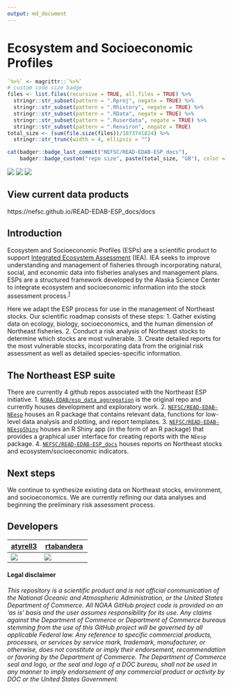 ```yaml
---
output: md_document
---
```


<!-- README.md is generated from README.Rmd. Please edit that file -->

# Ecosystem and Socioeconomic Profiles

```r
`%>%` <- magrittr::`%>%`
# custom code size badge
files <- list.files(recursive = TRUE, all.files = TRUE) %>%
  stringr::str_subset(pattern = ".Rproj", negate = TRUE) %>%
  stringr::str_subset(pattern = ".Rhistory", negate = TRUE) %>%
  stringr::str_subset(pattern = ".RData", negate = TRUE) %>%
  stringr::str_subset(pattern = ".Ruserdata", negate = TRUE) %>%
  stringr::str_subset(pattern = ".Renviron", negate = TRUE)
total_size <- (sum(file.size(files))/1073741824) %>%
  stringr::str_trunc(width = 4, ellipsis = "")

cat(badger::badge_last_commit("NEFSC/READ-EDAB-ESP_docs"),
    badger::badge_custom("repo size", paste(total_size, "GB"), color = "blue"))
```
[![](https://github.com/NEFSC/READ-EDAB-ESP_docs/workflows/gitleaks/badge.svg)](https://github.com/NEFSC/READ-EDAB-ESP_docs/actions/workflows/secretScan.yml)
[![](https://github.com/NOAA-EDAB/esp_data_aggregation/workflows/Indicator%20Reports%20(development)/badge.svg)](https://github.com/NOAA-EDAB/esp_data_aggregation/actions/workflows/render_indicator_reports_dev.yaml)
[![](https://github.com/NOAA-EDAB/esp_data_aggregation/workflows/Regression%20Reports%20(development)/badge.svg)](https://github.com/NOAA-EDAB/esp_data_aggregation/actions/workflows/render_regression_reports_dev.yaml)

## View current data products
https://nefsc.github.io/READ-EDAB-ESP_docs/docs

## Introduction
Ecosystem and Socioeconomic Profiles (ESPs) are a scientific product to support [Integrated Ecosystem Assessment](https://www.integratedecosystemassessment.noaa.gov/) (IEA). IEA seeks to improve understanding and management of fisheries through incorporating natural, social, and economic data into fisheries analyses and management plans. ESPs are a structured framework developed by the Alaska Science Center to integrate ecosystem and socioeconomic information into the stock assessment process.<sup>[1]</sup>

Here we adapt the ESP process for use in the management of Northeast stocks. Our scientific roadmap consists of these steps:
1. Gather existing data on ecology, biology, socioeconomics, and the human dimension of Northeast fisheries.
2. Conduct a risk analysis of Northeast stocks to determine which stocks are most vulnerable.
3. Create detailed reports for the most vulnerable stocks, incorporating data from the originial risk assessment as well as detailed species-specific information.

## The Northeast ESP suite 
There are currently 4 github repos associated with the Northeast ESP initiative.
1. [`NOAA-EDAB/esp_data_aggregation`](https://github.com/NOAA-EDAB/esp_data_aggregation) is the original repo and currently houses development and exploratory work.
2. [`NEFSC/READ-EDAB-NEesp`](https://github.com/NEFSC/READ-EDAB-NEesp) houses an R package that contains relevant data, functions for low-level data analysis and plotting, and report templates.
3. [`NEFSC/READ-EDAB-NEespShiny`](https://github.com/NEFSC/READ-EDAB-NEespShiny) houses an R Shiny app (in the form of an R package) that provides a graphical user interface for creating reports with the `NEesp` package.
4. [`NEFSC/READ-EDAB-ESP_docs`](https://github.com/NEFSC/READ-EDAB-ESP_docs) houses reports on Northeast stocks and ecosystem/socioeconomic indicators.

## Next steps
We continue to synthesize existing data on Northeast stocks, environment, and socioeconomics. We are currently refining our data analyses and beginning the preliminary risk assessment process. 

[1]: https://meetings.npfmc.org/CommentReview/DownloadFile?p=8f5233fb-3b62-4571-9b49-8bb7ce675916.pdf&fileName=ESP_Shotwell.pdf

## Developers

| [atyrell3](https://github.com/atyrell3)                                                         | [rtabandera](https://github.com/rtabandera)                                                                                                    |
|-------------------------------------------------------------------------------------------------|----------------------------------------------------------------------------------------------------------------------------------------|
| [![](https://avatars.githubusercontent.com/u/77738923?s=100&u=92e54f60ca179f3e41c1a3610fb3ecdb9e233434&v=4)](https://github.com/atyrell3) | [![](https://avatars.githubusercontent.com/u/64960823?s=100&u=ea5abeca602e43d461e964fe8283f703aef63c61&v=4)](https://github.com/rtabandera) |

#### Legal disclaimer

*This repository is a scientific product and is not official
communication of the National Oceanic and Atmospheric Administration, or
the United States Department of Commerce. All NOAA GitHub project code
is provided on an 'as is' basis and the user assumes responsibility for
its use. Any claims against the Department of Commerce or Department of
Commerce bureaus stemming from the use of this GitHub project will be
governed by all applicable Federal law. Any reference to specific
commercial products, processes, or services by service mark, trademark,
manufacturer, or otherwise, does not constitute or imply their
endorsement, recommendation or favoring by the Department of Commerce.
The Department of Commerce seal and logo, or the seal and logo of a DOC
bureau, shall not be used in any manner to imply endorsement of any
commercial product or activity by DOC or the United States Government.*
